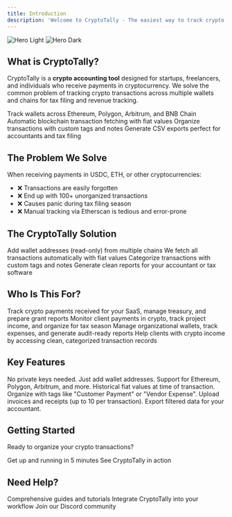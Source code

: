 ```yaml
---
title: Introduction
description: 'Welcome to CryptoTally - The easiest way to track crypto transactions for tax filing'
---
```


<img
  className="block dark:hidden"
  src="/images/hero-light.png"
  alt="Hero Light"
/>
<img
  className="hidden dark:block"
  src="/images/hero-dark.png"
  alt="Hero Dark"
/>

## What is CryptoTally?

CryptoTally is a **crypto accounting tool** designed for startups, freelancers, and individuals who receive payments in cryptocurrency. We solve the common problem of tracking crypto transactions across multiple wallets and chains for tax filing and revenue tracking.

<CardGroup cols={2}>
  <Card
    title="Multi-Chain Support"
    icon="link"
    href="/concepts/wallets"
  >
    Track wallets across Ethereum, Polygon, Arbitrum, and BNB Chain
  </Card>
  <Card
    title="Auto-Sync Transactions"
    icon="rotate"
    href="/concepts/transactions"
  >
    Automatic blockchain transaction fetching with fiat values
  </Card>
  <Card
    title="Tag & Categorize"
    icon="tags"
    href="/concepts/tagging"
  >
    Organize transactions with custom tags and notes
  </Card>
  <Card
    title="Export Reports"
    icon="file-export"
    href="/concepts/exports"
  >
    Generate CSV exports perfect for accountants and tax filing
  </Card>
</CardGroup>

## The Problem We Solve

When receiving payments in USDC, ETH, or other cryptocurrencies:

- ❌ Transactions are easily forgotten
- ❌ End up with 100+ unorganized transactions
- ❌ Causes panic during tax filing season
- ❌ Manual tracking via Etherscan is tedious and error-prone

## The CryptoTally Solution

<Steps>
  <Step title="Connect Your Wallets">
    Add wallet addresses (read-only) from multiple chains
  </Step>
  <Step title="Auto-Sync Transactions">
    We fetch all transactions automatically with fiat values
  </Step>
  <Step title="Tag & Organize">
    Categorize transactions with custom tags and notes
  </Step>
  <Step title="Export for Taxes">
    Generate clean reports for your accountant or tax software
  </Step>
</Steps>

## Who Is This For?

<AccordionGroup>
  <Accordion icon="building" title="Startups">
    Track crypto payments received for your SaaS, manage treasury, and prepare grant reports
  </Accordion>
  <Accordion icon="user" title="Freelancers">
    Monitor client payments in crypto, track project income, and organize for tax season
  </Accordion>
  <Accordion icon="briefcase" title="DAOs & Organizations">
    Manage organizational wallets, track expenses, and generate audit-ready reports
  </Accordion>
  <Accordion icon="calculator" title="Accountants">
    Help clients with crypto income by accessing clean, categorized transaction records
  </Accordion>
</AccordionGroup>

## Key Features

<CardGroup cols={3}>
  <Card title="Read-Only Tracking" icon="eye">
    No private keys needed. Just add wallet addresses.
  </Card>
  <Card title="Multi-Chain" icon="network-wired">
    Support for Ethereum, Polygon, Arbitrum, and more.
  </Card>
  <Card title="Fiat Values" icon="dollar-sign">
    Historical fiat values at time of transaction.
  </Card>
  <Card title="Custom Tags" icon="tag">
    Organize with tags like "Customer Payment" or "Vendor Expense".
  </Card>
  <Card title="Attachments" icon="paperclip">
    Upload invoices and receipts (up to 10 per transaction).
  </Card>
  <Card title="CSV Export" icon="download">
    Export filtered data for your accountant.
  </Card>
</CardGroup>

## Getting Started

Ready to organize your crypto transactions?

<CardGroup cols={2}>
  <Card
    title="Quickstart Guide"
    icon="rocket"
    href="/quickstart"
  >
    Get up and running in 5 minutes
  </Card>
  <Card
    title="Watch Demo"
    icon="play"
    href="https://www.youtube.com/cryptotally"
  >
    See CryptoTally in action
  </Card>
</CardGroup>

## Need Help?

<CardGroup cols={3}>
  <Card
    title="Documentation"
    icon="book"
    href="/guides/getting-started"
  >
    Comprehensive guides and tutorials
  </Card>
  <Card
    title="API Reference"
    icon="code"
    href="/api-reference"
  >
    Integrate CryptoTally into your workflow
  </Card>
  <Card
    title="Community"
    icon="discord"
    href="https://discord.gg/cryptotally"
  >
    Join our Discord community
  </Card>
</CardGroup>
